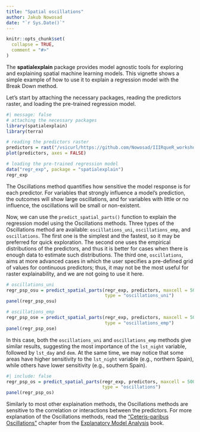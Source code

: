 ```yaml
---
title: "Spatial oscillations"
author: Jakub Nowosad
date: "`r Sys.Date()`"
---
```



```r
knitr::opts_chunk$set(
  collapse = TRUE,
  comment = "#>"
)
```

The **spatialexplain** package provides model agnostic tools for exploring and explaining spatial machine learning models. 
This vignette shows a simple example of how to use it to explain a regression model with the Break Down method.

Let's start by attaching the necessary packages, reading the predictors raster, and loading the pre-trained regression model.

```r
#| message: false
# attaching the necessary packages
library(spatialexplain)
library(terra)

# reading the predictors raster
predictors = rast("/vsicurl/https://github.com/Nowosad/IIIRqueR_workshop_materials/raw/refs/heads/main/data/predictors.tif")
plot(predictors, axes = FALSE)

# loading the pre-trained regression model
data("regr_exp", package = "spatialexplain")
regr_exp
```

The Oscillations method quantifies how sensitive the model response is for each predictor.
For variables that strongly influence a model’s prediction, the outcomes will show large oscillations, and for variables with little or no influence, the oscillations will be small or non-existent.

Now, we can use the `predict_spatial_parts()` function to explain the regression model using the Oscillations methods.
Three types of the Oscillations method are available: `oscillations_uni`, `oscillations_emp`, and `oscillations`.
The first one is the simplest and the fastest, so it may be preferred for quick exploration.
The second one uses the empirical distributions of the predictors, and thus it is better for cases when there is enough data to estimate such distributions.
The third one, `oscillations`, aims at more advanced cases in which the user specifies a pre-defined grid of values for continuous predictors; thus, it may not be the most useful for raster explainability, and we are not going to use it here.

```r
# oscillations_uni
regr_psp_osu = predict_spatial_parts(regr_exp, predictors, maxcell = 500,
                                     type = "oscillations_uni")
panel(regr_psp_osu)

# oscillations_emp
regr_psp_ose = predict_spatial_parts(regr_exp, predictors, maxcell = 500,
                                     type = "oscillations_emp")
panel(regr_psp_ose)
```

In this case, both the `oscillations_uni` and `oscillations_emp` methods give similar results, suggesting the most importance of the `lst_night` variable, followed by `lst_day` and `dem`.
At the same time, we may notice that some areas have higher sensitivity to the `lst_night` variable (e.g., northern Spain), while others have lower sensitivity (e.g., southern Spain).

```r
#| include: false
regr_psp_os = predict_spatial_parts(regr_exp, predictors, maxcell = 500,
                                    type = "oscillations")
panel(regr_psp_os)
```

Similarly to most other explaination methods, the Oscillations methods are sensitive to the correlation or interactions between the predictors.
For more explanation of the Oscillations methods, read the ["Ceteris-paribus Oscillations"](https://ema.drwhy.ai/ceterisParibusOscillations.html) chapter from the [Explanatory Model Analysis](https://ema.drwhy.ai/) book. 
